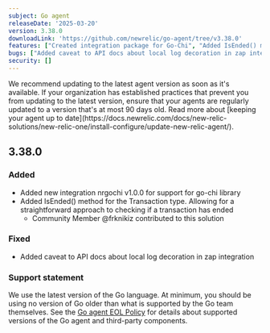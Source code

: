 ```yaml
---
subject: Go agent
releaseDate: '2025-03-20'
version: 3.38.0
downloadLink: 'https://github.com/newrelic/go-agent/tree/v3.38.0'
features: ["Created integration package for Go-Chi", "Added IsEnded() method for transaction typs allowing for a straightforward approach to check if transactions are ended"]
bugs: ["Added caveat to API docs about local log decoration in zap integration"]
security: []
---
```


<Callout variant="important">
We recommend updating to the latest agent version as soon as it's available. If your organization has established practices that prevent you from updating to the latest version, ensure that your agents are regularly updated to a version that's at most 90 days old. Read more about [keeping your agent up to date](https://docs.newrelic.com/docs/new-relic-solutions/new-relic-one/install-configure/update-new-relic-agent/).
</Callout>


## 3.38.0
### Added
 * Added new integration nrgochi v1.0.0 for support for go-chi library
 * Added IsEnded() method for the Transaction type. Allowing for a straightforward approach to checking if a transaction has ended
   * Community Member @frknikiz contributed to this solution


### Fixed
 * Added caveat to API docs about local log decoration in zap integration 

### Support statement
We use the latest version of the Go language. At minimum, you should be using no version of Go older than what is supported by the Go team themselves.
See the [Go agent EOL Policy](/docs/apm/agents/go-agent/get-started/go-agent-eol-policy) for details about supported versions of the Go agent and third-party components.
